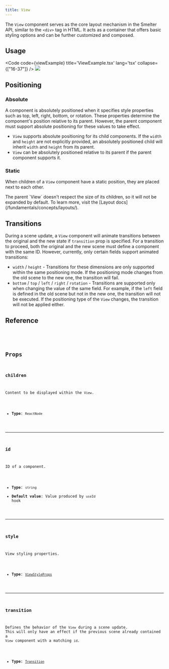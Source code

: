 ```yaml
---
title: View
---
```


The `View` component serves as the core layout mechanism in the Smelter API, similar to the `<div>` tag in HTML. It acts as a container that offers basic styling options and can be further customized and composed.

## Usage

<Code code={viewExample} title='ViewExample.tsx' lang='tsx' collapse={["16-37"]} />
<CollapsibleDetails summaryTitle='Example output'>
  <img src={ExampleImage.src} />
</CollapsibleDetails>

## Positioning

### Absolute
A component is absolutely positioned when it specifies style properties such as top, left, right, bottom, or rotation. These properties determine the component's position relative to its parent. However, the parent component must support absolute positioning for these values to take effect.
- `View` supports absolute positioning for its child components. If the `width` and `height` are not explicitly provided, an absolutely positioned child will inherit `width` and `height` from its parent.
- `View` can be absolutely positioned relative to its parent if the parent component supports it.

### Static
When children of a `View` component have a static position, they are placed next to each other.

<Aside type="caution">The parent `View` doesn't respect the size of its children, so it will not be expanded by default. To learn more, visit the [Layout docs](/fundamentals/concepts/layouts/).</Aside>

## Transitions
During a scene update, a `View` component will animate transitions between the original and the new state if `transition` prop is specified. For a transition to proceed, both the original and the new scene must define a component with the same ID. However, currently, only certain fields support animated transitions:

- `width` / `height` - Transitions for these dimensions are only supported within the same positioning mode. If the positioning mode changes from the old scene to the new one, the transition will fail.
- `bottom` / `top` / `left` / `right` / `rotation` - Transitions are supported only when changing the value of the same field. For example, if the `left` field is defined in the old scene but not in the new one, the transition will not be executed. If the positioning type of the `View` changes, the transition will not be applied either.

## Reference

<CollapsibleDetails summaryTitle='Type definitions' open>
<Code code={`
type ViewProps = {
    id?: string;
    children?: ReactNode;
    style?: ViewStyleProps;
    transition?: Transition;
}
`} lang='tsx' />
</CollapsibleDetails>

## Props

### children
Content to be displayed within the `View`.

- **Type**: `ReactNode`

---

### id
ID of a component.

- **Type**: `string`
- **Default value**: Value produced by `useId` hook

---

### style
View styling properties.

- **Type**: [`ViewStyleProps`](/ts-sdk/props/view-style-props)


---

### transition
Defines the behavior of the `View` during a scene update. This will only have an effect if the previous scene already contained a `View` component with a matching `id`.

- **Type**: [`Transition`](/ts-sdk/props/transition)
